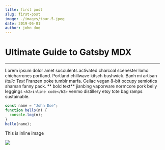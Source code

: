 ```yaml
---
title: first post
slug: first-post
image: ./images/tour-5.jpeg
date: 2019-06-01
author: john doe
---
```



# Ultimate Guide to Gatsby MDX

---

Lorem ipsum dolor amet succulents activated charcoal scenester lomo chicharrones portland. Portland chillwave kitsch bushwick. Banh mi artisan _Italic Text_ Franzen poke tumblr marfa. Celiac vegan 8-bit occupy semiotics shaman fanny pack. ** bold text** jianbing vaporware normcore pork belly leggings `<h2>inline code</h2>` venmo distillery etsy tote bag ramps sustainable.

<Counter />
<div className="code" >  

```javascript
const name = "John Doe";
function hello(n) {
  console.log(n);
}
hello(name); 

```
</div>

This is inline image

![](./images/tour-12.jpeg)


